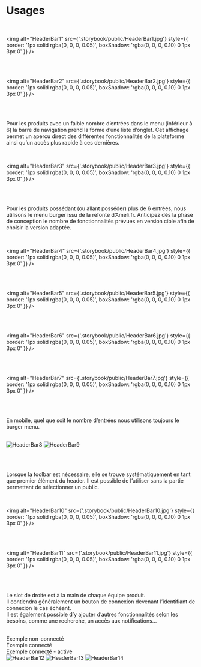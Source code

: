 # Usages

<br />

<img alt="HeaderBar1" src={'.storybook/public/HeaderBar1.jpg'} style={{ border: '1px solid rgba(0, 0, 0, 0.05)', boxShadow: 'rgba(0, 0, 0, 0.10) 0 1px 3px 0' }} />

<br /><br />

<img alt="HeaderBar2" src={'.storybook/public/HeaderBar2.jpg'} style={{ border: '1px solid rgba(0, 0, 0, 0.05)', boxShadow: 'rgba(0, 0, 0, 0.10) 0 1px 3px 0' }} />

<br /><br />

Pour les produits avec un faible nombre d’entrées dans le menu (inférieur à 6) la barre de navigation prend la forme d’une liste d’onglet. Cet affichage permet un aperçu direct des différentes fonctionnalités de la plateforme ainsi qu’un accès plus rapide à ces dernières.

<br />

<img alt="HeaderBar3" src={'.storybook/public/HeaderBar3.jpg'} style={{ border: '1px solid rgba(0, 0, 0, 0.05)', boxShadow: 'rgba(0, 0, 0, 0.10) 0 1px 3px 0' }} />

<br /><br />

Pour les produits possédant (ou allant posséder) plus de 6 entrées, nous utilisons le menu burger issu de la refonte d’Ameli.fr. Anticipez dès la phase de conception le nombre de fonctionnalités prévues en version cible afin de choisir la version adaptée.

<br />

<img alt="HeaderBar4" src={'.storybook/public/HeaderBar4.jpg'} style={{ border: '1px solid rgba(0, 0, 0, 0.05)', boxShadow: 'rgba(0, 0, 0, 0.10) 0 1px 3px 0' }} />

<br /><br />

<img alt="HeaderBar5" src={'.storybook/public/HeaderBar5.jpg'} style={{ border: '1px solid rgba(0, 0, 0, 0.05)', boxShadow: 'rgba(0, 0, 0, 0.10) 0 1px 3px 0' }} />

<br /><br />

<img alt="HeaderBar6" src={'.storybook/public/HeaderBar6.jpg'} style={{ border: '1px solid rgba(0, 0, 0, 0.05)', boxShadow: 'rgba(0, 0, 0, 0.10) 0 1px 3px 0' }} />

<br /><br />

<img alt="HeaderBar7" src={'.storybook/public/HeaderBar7.jpg'} style={{ border: '1px solid rgba(0, 0, 0, 0.05)', boxShadow: 'rgba(0, 0, 0, 0.10) 0 1px 3px 0' }} />

<br /><br />

En mobile, quel que soit le nombre d’entrées nous utilisons toujours le burger menu.

<br />

<div style={{ display: 'flex', justifyContent: 'center', alignItems: 'flex-start' }}>
    <img alt="HeaderBar8" src={'.storybook/public/HeaderBar8.jpg'} style={{ maxWidth: '30%', marginRight: '20px', border: '1px solid rgba(0, 0, 0, 0.05)', boxShadow: 'rgba(0, 0, 0, 0.10) 0 1px 3px 0' }} />
    <img alt="HeaderBar9" src={'.storybook/public/HeaderBar9.jpg'} style={{ maxWidth: '30%', border: '1px solid rgba(0, 0, 0, 0.05)', boxShadow: 'rgba(0, 0, 0, 0.10) 0 1px 3px 0' }} />
</div>

<br /><br />

Lorsque la toolbar est nécessaire, elle se trouve systématiquement en tant que premier élément du header. Il est possible de l’utiliser sans la partie permettant de sélectionner un public.

<br />

<img alt="HeaderBar10" src={'.storybook/public/HeaderBar10.jpg'} style={{ border: '1px solid rgba(0, 0, 0, 0.05)', boxShadow: 'rgba(0, 0, 0, 0.10) 0 1px 3px 0' }} />

<br /><br />

<img alt="HeaderBar11" src={'.storybook/public/HeaderBar11.jpg'} style={{ border: '1px solid rgba(0, 0, 0, 0.05)', boxShadow: 'rgba(0, 0, 0, 0.10) 0 1px 3px 0' }} />

<br /><br />

Le slot de droite est à la main de chaque équipe produit.<br />
Il contiendra généralement un bouton de connexion devenant l’identifiant de connexion le cas échéant.<br />
Il est également possible d’y ajouter d’autres fonctionnalités selon les besoins, comme une recherche, un accès aux notifications...

<br />

<div style={{ display: 'flex', justifyContent: 'center', alignItems: 'flex-start', marginBottom: '10px' }}>
    <figcaption style={{ width: '30%', marginRight: '20px' }}>Exemple non-connecté</figcaption>
    <figcaption style={{ width: '30%', marginRight: '20px' }}>Exemple connecté</figcaption>
    <figcaption style={{ width: '30%' }}>Exemple connecté - active</figcaption>
</div>

<div style={{ display: 'flex', justifyContent: 'center', alignItems: 'flex-start' }}>
    <img alt="HeaderBar12" src={'.storybook/public/HeaderBar12.jpg'} style={{ maxWidth: '30%', marginRight: '20px', border: '1px solid rgba(0, 0, 0, 0.05)', boxShadow: 'rgba(0, 0, 0, 0.10) 0 1px 3px 0' }} />
    <img alt="HeaderBar13" src={'.storybook/public/HeaderBar13.jpg'} style={{ maxWidth: '30%', marginRight: '20px', border: '1px solid rgba(0, 0, 0, 0.05)', boxShadow: 'rgba(0, 0, 0, 0.10) 0 1px 3px 0' }} />
    <img alt="HeaderBar14" src={'.storybook/public/HeaderBar14.jpg'} style={{ maxWidth: '30%', border: '1px solid rgba(0, 0, 0, 0.05)', boxShadow: 'rgba(0, 0, 0, 0.10) 0 1px 3px 0' }} />
</div>